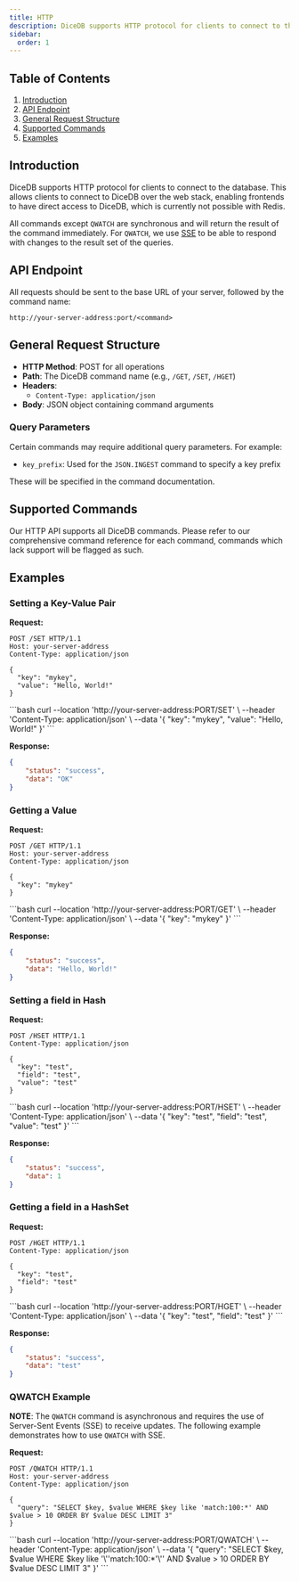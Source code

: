 ```yaml
--- 
title: HTTP
description: DiceDB supports HTTP protocol for clients to connect to the database. This document explains the request and response format.
sidebar:
  order: 1
---
```



## Table of Contents

1. [Introduction](#introduction)
2. [API Endpoint](#api-endpoint)
3. [General Request Structure](#general-request-structure)
4. [Supported Commands](#supported-commands)
5. [Examples](#examples)

## Introduction

DiceDB supports HTTP protocol for clients to connect to the database. This allows clients to connect to DiceDB over the web stack, enabling frontends to have direct access to DiceDB, which is currently not possible with Redis.

All commands except `QWATCH` are synchronous and will return the result of the command immediately. For `QWATCH`, we use [SSE](https://developer.mozilla.org/en-US/docs/Web/API/Server-sent_events/Using_server-sent_events) to be able to respond with changes to the result set of the queries.


## API Endpoint

All requests should be sent to the base URL of your server, followed by the command name:

```
http://your-server-address:port/<command>
```

## General Request Structure

- **HTTP Method**: POST for all operations
- **Path**: The DiceDB command name (e.g., `/GET`, `/SET`, `/HGET`)
- **Headers**: 
  - `Content-Type: application/json`
- **Body**: JSON object containing command arguments

### Query Parameters

Certain commands may require additional query parameters. For example:

- `key_prefix`: Used for the `JSON.INGEST` command to specify a key prefix

These will be specified in the command documentation.

## Supported Commands

Our HTTP API supports all DiceDB commands. Please refer to our comprehensive command reference for each command, commands which lack support will be flagged as such.

## Examples

### Setting a Key-Value Pair

**Request:**
<Tabs syncKey="http-request-format">
  <TabItem label="HTTP Request">
  ```http
  POST /SET HTTP/1.1
  Host: your-server-address
  Content-Type: application/json

  {
    "key": "mykey",
    "value": "Hello, World!"
  }
  ```
</TabItem>
  <TabItem label="cURL">
  ```bash
  curl --location 'http://your-server-address:PORT/SET' \
  --header 'Content-Type: application/json' \
  --data '{
    "key": "mykey",
    "value": "Hello, World!"
  }'
  ```
  </TabItem>
</Tabs>


**Response:**
```json
{
    "status": "success",
    "data": "OK"
}
```

### Getting a Value

**Request:**
<Tabs syncKey="http-request-format">
  <TabItem label="HTTP Request">
  ```http
  POST /GET HTTP/1.1
  Host: your-server-address
  Content-Type: application/json

  {
    "key": "mykey"
  }
  ```
</TabItem>
  <TabItem label="cURL">
  ```bash
  curl --location 'http://your-server-address:PORT/GET' \
  --header 'Content-Type: application/json' \
  --data '{
    "key": "mykey"
  }'
  ```
  </TabItem>
</Tabs>


**Response:**
```json
{
    "status": "success",
    "data": "Hello, World!"
}
```

### Setting a field in Hash

**Request:**
<Tabs syncKey="http-request-format">
  <TabItem label="HTTP Request">
  ```http
POST /HSET HTTP/1.1
Content-Type: application/json

{
	"key": "test",
	"field": "test",
	"value": "test"
}
```
</TabItem>
  <TabItem label="cURL">
  ```bash
  curl --location 'http://your-server-address:PORT/HSET' \
  --header 'Content-Type: application/json' \
  --data '{
    "key": "test",
    "field": "test",
    "value": "test"
  }'
  ```
  </TabItem>
</Tabs>


**Response:**
```json
{
    "status": "success",
    "data": 1
}
```

### Getting a field in a HashSet

**Request:**
<Tabs syncKey="http-request-format">
  <TabItem label="HTTP Request">
```http
POST /HGET HTTP/1.1
Content-Type: application/json

{
  "key": "test",
  "field": "test"
}
```
</TabItem>
  <TabItem label="cURL">
 ```bash
curl --location 'http://your-server-address:PORT/HGET' \
--header 'Content-Type: application/json' \
--data '{
  "key": "test",
  "field": "test"
}'
```
  </TabItem>
</Tabs>

**Response:**
```json
{
    "status": "success",
    "data": "test"
}
```

### QWATCH Example

**NOTE**: The `QWATCH` command is asynchronous and requires the use of Server-Sent Events (SSE) to receive updates. The following example demonstrates how to use `QWATCH` with SSE.

**Request:**
<Tabs syncKey="http-request-format">
  <TabItem label="HTTP Request">
```http
POST /QWATCH HTTP/1.1
Host: your-server-address
Content-Type: application/json

{
  "query": "SELECT $key, $value WHERE $key like 'match:100:*' AND $value > 10 ORDER BY $value DESC LIMIT 3"
}
```

</TabItem>
  <TabItem label="cURL">
```bash
curl --location 'http://your-server-address:PORT/QWATCH' \
--header 'Content-Type: application/json' \
--data '{
  "query": "SELECT $key, $value WHERE $key like '\''match:100:*'\'' AND $value > 10 ORDER BY $value DESC LIMIT 3"
}'
```
  </TabItem>
</Tabs>




